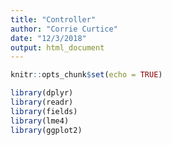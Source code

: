 ```yaml
---
title: "Controller"
author: "Corrie Curtice"
date: "12/3/2018"
output: html_document
---
```


```r
knitr::opts_chunk$set(echo = TRUE)

library(dplyr)
library(readr)
library(fields)
library(lme4)
library(ggplot2)

```



